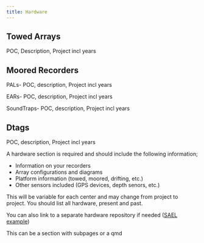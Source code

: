 ```yaml
---
title: Hardware
---
```


## Towed Arrays

POC, Description, Project incl years

## Moored Recorders

PALs- POC, description, Project incl years

EARs- POC, description, Project incl years

SoundTraps- POC, description, Project incl years

## Dtags

POC, description, Project incl years

A hardware section is required and should include the following information;

-   Information on your recorders
-   Array configurations and diagrams
-   Platform information (towed, moored, drifting, etc.)
-   Other sensors included (GPS devices, depth senors, etc.)

This will be variable for each center and may change from project to project. You should list all hardware, present and past.

You can also link to a separate hardware repository if needed ([SAEL example](https://sael-swfsc.github.io/SAEL-lab-manual/content/Hardware_ADRIFT.html))

This can be a section with subpages or a qmd

